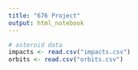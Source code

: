 ```yaml
---
title: "676 Project"
output: html_notebook
---
```


```r
# asteroid data
impacts <- read.csv("impacts.csv")
orbits <- read.csv("orbits.csv")


```

